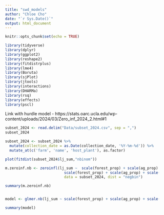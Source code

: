 ```yaml
---
title: "swd_models"
author: "Chloe Cho"
date: "`r Sys.Date()`"
output: html_document
---
```


```r
knitr::opts_chunk$set(echo = TRUE)

library(tidyverse)
library(dplyr)
library(ggplot2)
library(reshape2)
library(fitdistrplus)
library(lme4)
library(Boruta)
library(sjPlot)
library(jtools)
library(interactions)
library(DHARMa)
library(rsq)
library(effects)
library(pscl)

```
Link with hurdle model - https://stats.oarc.ucla.edu/wp-content/uploads/2024/03/Zero_inf_2024_2.html#1 

```r

subset_2024 <- read.delim("Data/subset_2024.csv", sep = ",")
subset_2024

```

```r

subset_2024 <- subset_2024 %>%
  mutate(collection_date = as.Date(collection_date, '%Y-%m-%d')) %>%
  mutate_at(c('farm', 'name', 'host_plant'), as.factor) 

```


```r

plot(fitdist(subset_2024$lj_sum,"nbinom"))

```

```r

m.zeroinf.nb <- zeroinfl(lj_sum ~  scale(forest_prop) + scale(ag_prop) + scale(collection_date) + scale(swd_sum)| #count component
                           scale(forest_prop) + scale(ag_prop) + scale(collection_date) + scale(swd_sum), # zero component 
                           data = subset_2024, dist = "negbin")

summary(m.zeroinf.nb)

```

```r



```


```r

model <- glmer.nb(lj_sum ~ scale(forest_prop) + scale(ag_prop) + scale(collection_date) + (1 | farm), data = subset_2024)

summary(model)

```





